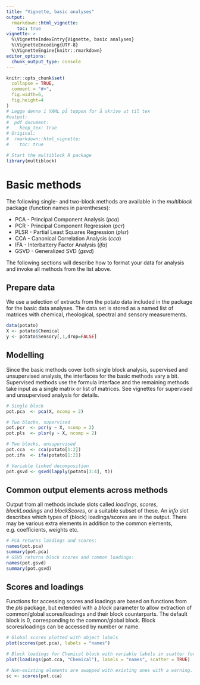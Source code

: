```yaml
---
title: "Vignette, basic analyses"
output: 
  rmarkdown::html_vignette:
    toc: true
vignette: >
  %\VignetteIndexEntry{Vignette, basic analyses}
  %\VignetteEncoding{UTF-8}
  %\VignetteEngine{knitr::rmarkdown}
editor_options: 
  chunk_output_type: console
---
```


```r
knitr::opts_chunk$set(
  collapse = TRUE,
  comment = "#>",
  fig.width=6, 
  fig.height=4
)
# Legge denne i YAML på toppen for å skrive ut til tex
#output: 
#  pdf_document: 
#    keep_tex: true
# Original:
#  rmarkdown::html_vignette:
#    toc: true
```

```r
# Start the multiblock R package
library(multiblock)
```

# Basic methods

The following single- and two-block methods are available in the _multiblock_ package (function names in parentheses):

* PCA - Principal Component Analysis (_pca_)
* PCR - Principal Component Regression (_pcr_)
* PLSR - Partial Least Squares Regression (_plsr_)
* CCA - Canonical Correlation Analysis (_cca_)
* IFA - Interbattery Factor Analysis (_ifa_)
* GSVD - Generalized SVD (_gsvd_)

The following sections will describe how to format your data for analysis and invoke all methods from the list above.

## Prepare data

We use a selection of extracts from the potato data included in the package for the basic data analyses. The
data set is stored as a named list of matrices with chemical, rheological, spectral and sensory measurements.

```r
data(potato)
X <- potato$Chemical
y <- potato$Sensory[,1,drop=FALSE]
```

## Modelling

Since the basic methods cover both single block analysis, supervised and unsupervised analysis, the interfaces 
for the basic methods vary a bit. Supervised methods use the formula interface and the remaining methods take
input as a single matrix or list of matrices. See vignettes for supervised and unsupervised analysis for details.

```r
# Single block
pot.pca  <- pca(X, ncomp = 2)

# Two blocks, supervised
pot.pcr  <- pcr(y ~ X, ncomp = 2)
pot.pls  <- plsr(y ~ X, ncomp = 2)

# Two blocks, unsupervised
pot.cca  <- cca(potato[1:2])
pot.ifa  <- ifa(potato[1:2])

# Variable linked decomposition
pot.gsvd <- gsvd(lapply(potato[3:4], t))
```

## Common output elements across methods

Output from all methods include slots called _loadings_, _scores_, _blockLoadings_
and _blockScores_, or a suitable subset of these. An _info_ slot describes which
types of (block) loadings/scores are in the output. There may be various extra
elements in addition to the common elements, e.g. coefficients, weights etc.

```r
# PCA returns loadings and scores:
names(pot.pca)
summary(pot.pca)
# GSVD returns block scores and common loadings:
names(pot.gsvd)
summary(pot.gsvd)
```

## Scores and loadings

Functions for accessing scores and loadings are based on functions
from the _pls_ package, but extended with a _block_ parameter to
allow extraction of common/global scores/loadings and their block
counterparts. The default block is 0, corresponding to the common/global
block. Block scores/loadings can be accessed by number or name.

```r
# Global scores plotted with object labels
plot(scores(pot.pca), labels = "names")
```

```r
# Block loadings for Chemical block with variable labels in scatter format
plot(loadings(pot.cca, "Chemical"), labels = "names", scatter = TRUE)
```


```r
# Non-existing elements are swapped with existing ones with a warning.
sc <- scores(pot.cca)
```
